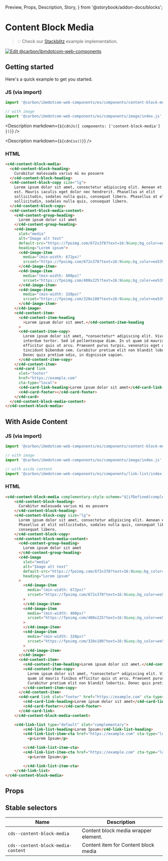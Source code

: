   Preview,
  Props,
  Description,
  Story,
} from '@storybook/addon-docs/blocks';

# Content Block Media

> 💡 Check our
> [Stackblitz](https://stackblitz.com/github/carbon-design-system/carbon-for-ibm-dotcom/tree/main/packages/web-components/examples/stackblitz/components/content-block-media)
> example implementation.

[![Edit @carbon/ibmdotcom-web-components](https://developer.stackblitz.com/img/open_in_stackblitz.svg)](https://stackblitz.com/github/carbon-design-system/carbon-for-ibm-dotcom/tree/main/packages/web-components/examples/codesandbox/components/content-block-media)

## Getting started

Here's a quick example to get you started.

### JS (via import)

```javascript
import '@carbon/ibmdotcom-web-components/es/components/content-block-media/index.js';

// with image
import '@carbon/ibmdotcom-web-components/es/components/image/index.js';
```

<Description markdown={`${cdnJs({ components: ['content-block-media'] })}`} />

<Description markdown={`${cdnCss()}`} />

### HTML

```html
<c4d-content-block-media>
  <c4d-content-block-heading>
    Curabitur malesuada varius mi eu posuere
  </c4d-content-block-heading>
  <c4d-content-block-copy size="lg">
    Lorem ipsum dolor sit amet, consectetur adipiscing elit. Aenean et ultricies
    est. Mauris iaculis eget dolor nec hendrerit. Phasellus at elit
    sollicitudin, sodales nulla quis, consequat libero. Phasellus at elit
    sollicitudin, sodales nulla quis, consequat libero.
  </c4d-content-block-copy>
  <c4d-content-block-media-content>
    <c4d-content-group-heading>
      Lorem ipsum dolor sit amet
    </c4d-content-group-heading>
    <c4d-image
      slot="media"
      alt="Image alt text"
      default-src="https://fpoimg.com/672x378?text=16:9&amp;bg_color=ee5396&amp;text_color=161616"
      heading="Lorem ipsum">
      <c4d-image-item
        media="(min-width: 672px)"
        srcset="https://fpoimg.com/672x378?text=16:9&amp;bg_color=ee5396&amp;text_color=161616">
      </c4d-image-item>
      <c4d-image-item
        media="(min-width: 400px)"
        srcset="https://fpoimg.com/400x225?text=16:9&amp;bg_color=ee5396&amp;text_color=161616">
      </c4d-image-item>
      <c4d-image-item
        media="(min-width: 320px)"
        srcset="https://fpoimg.com/320x180?text=16:9&amp;bg_color=ee5396&amp;text_color=161616">
      </c4d-image-item>
    </c4d-image>
    <c4d-content-item>
      <c4d-content-item-heading
        >Lorem ipsum dolor sit amet.</c4d-content-item-heading
      >
      <c4d-content-item-copy>
        Lorem ipsum dolor sit amet, *consectetur* adipiscing elit. Vivamus sed
        interdum tortor. Sed id pellentesque diam. In ut quam id mauris finibus
        efficitur quis ut arcu. Praesent purus turpis, venenatis eget odio et,
        tincidunt bibendum sem. Curabitur pretium elit non blandit lobortis.
        Donec quis pretium odio, in dignissim sapien.
      </c4d-content-item-copy>
    </c4d-content-item>
    <c4d-card link
      slot="footer"
      href="https://example.com"
      cta-type="local">
      <c4d-card-link-heading>Lorem ipsum dolor sit amet</c4d-card-link-heading>
      <c4d-card-footer></c4d-card-footer>
    </c4d-card>
  </c4d-content-block-media-content>
</c4d-content-block-media>
```

## With Aside Content

### JS (via import)

```javascript
import '@carbon/ibmdotcom-web-components/es/components/content-block-media/index.js';

// with image
import '@carbon/ibmdotcom-web-components/es/components/image/index.js';

// with aside content
import '@carbon/ibmdotcom-web-components/es/components/link-list/index.js';
```

### HTML

```html
<c4d-content-block-media complementary-style-scheme="${ifDefined(complementaryStyleScheme)}">
    <c4d-content-block-heading>
      Curabitur malesuada varius mi eu posuere
    </c4d-content-block-heading>
    <c4d-content-block-copy size="lg">
      Lorem ipsum dolor sit amet, consectetur adipiscing elit. Aenean et ultricies est. Mauris iaculis eget dolor nec hendrerit.
      Phasellus at elit sollicitudin, sodales nulla quis, consequat libero. Phasellus at elit sollicitudin, sodales nulla quis,
      consequat libero.
    </c4d-content-block-copy>
    <c4d-content-block-media-content>
      <c4d-content-group-heading>
        Lorem ipsum dolor sit amet
      </c4d-content-group-heading>
      <c4d-image
        slot="media"
        alt="Image alt text"
        default-src="https://fpoimg.com/672x378?text=16:9&amp;bg_color=ee5396&amp;text_color=161616"
        heading="Lorem ipsum"
      >
        <c4d-image-item
          media="(min-width: 672px)"
          srcset="https://fpoimg.com/672x378?text=16:9&amp;bg_color=ee5396&amp;text_color=161616"
        >
        </c4d-image-item>
        <c4d-image-item
          media="(min-width: 400px)"
          srcset="https://fpoimg.com/400x225?text=16:9&amp;bg_color=ee5396&amp;text_color=161616"
        >
        </c4d-image-item>
        <c4d-image-item
          media="(min-width: 320px)"
          srcset="https://fpoimg.com/320x180?text=16:9&amp;bg_color=ee5396&amp;text_color=161616"
        >
        </c4d-image-item>
      </c4d-image>
      <c4d-content-item>
        <c4d-content-item-heading>Lorem ipsum dolor sit amet.</c4d-content-item-heading>
        <c4d-content-item-copy>
          Lorem ipsum dolor sit amet, *consectetur* adipiscing elit. Vivamus sed interdum tortor. Sed id pellentesque diam. In ut
          quam id mauris finibus efficitur quis ut arcu. Praesent purus turpis, venenatis eget odio et, tincidunt bibendum sem.
          Curabitur pretium elit non blandit lobortis. Donec quis pretium odio, in dignissim sapien.
        </c4d-content-item-copy>
      </c4d-content-item>
      <c4d-card link slot="footer" href="https://example.com" cta-type="local">
        <c4d-card-link-heading>Lorem ipsum dolor sit amet</c4d-card-link-heading>
        <c4d-card-footer></c4d-card-footer>
      </c4d-card-link>
    </c4d-content-block-media-content>

    <c4d-link-list type="default" slot="complementary">
        <c4d-link-list-heading>Lorem Ipsum</c4d-link-list-heading>
        <c4d-link-list-item-cta href="https://example.com" cta-type="local" type="default">
          <p>Lorem Ipsum</p>

        </c4d-link-list-item-cta>
        <c4d-link-list-item-cta href="https://example.com" cta-type="local" type="default">
          <p>Lorem Ipsum</p>

        </c4d-link-list-item-cta>
    </c4d-link-list>
</c4d-content-block-media>
```

## Props

<Props of="c4d-content-block-media" />

## Stable selectors

| Name                               | Description                          |
| ---------------------------------- | ------------------------------------ |
| `cds--content-block-media`         | Content block media wrapper element. |
| `cds--content-block-media-content` | Content item for Content block media |

<Description markdown={contributing} />
